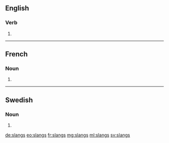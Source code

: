 ==English==

===Verb===
{{head|en}}

# {{en-third-person singular of|slang}}

----

==French==

===Noun===
{{head|fr|plural}}

# {{plural of|slang|lang=fr}}

----

==Swedish==

===Noun===
{{head|sv|noun form}}

# {{sv-noun-form-indef-gen|slang}}

[[de:slangs]]
[[eo:slangs]]
[[fr:slangs]]
[[mg:slangs]]
[[ml:slangs]]
[[sv:slangs]]